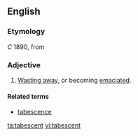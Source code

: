 ==English==

===Etymology===
''C'' 1890, from {{etyl|la|en}} {{term|tabescens|lang=la}} {{term|tabesco|tabescere|lang=la}}

===Adjective===
{{en-adj}}

# [[waste away|Wasting away]], or becoming [[emaciated]].

====Related terms====
*[[tabescence]]

[[ta:tabescent]]
[[vi:tabescent]]